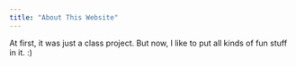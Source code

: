 ```yaml
---
title: "About This Website"
---
```


At first, it was just a class project. But now, I like to put all kinds of fun stuff in it.
:)
